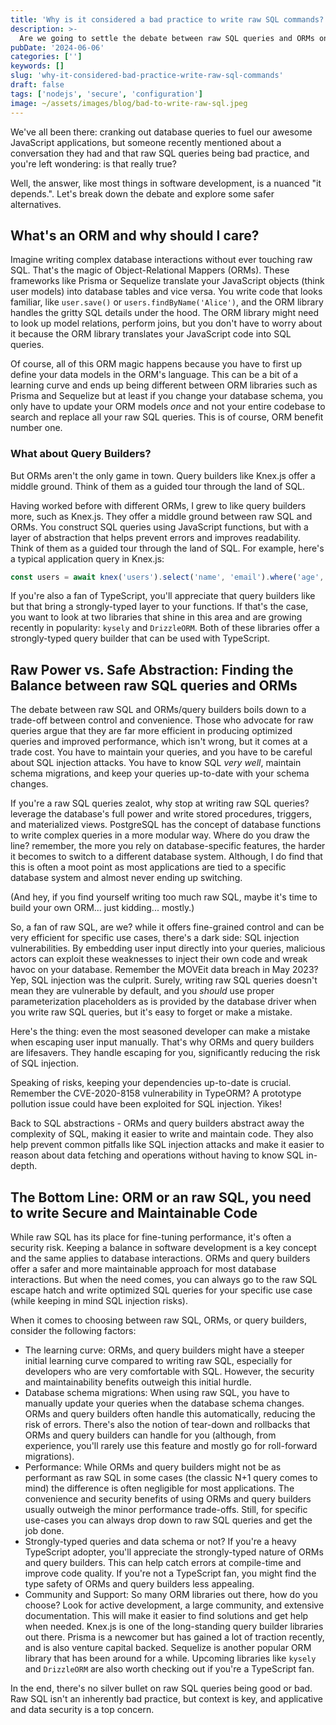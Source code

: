 ```yaml
---
title: 'Why is it considered a bad practice to write raw SQL commands?'
description: >-
  Are we going to settle the debate between raw SQL queries and ORMs once and for all? Let's explore the pros and cons of each approach and find the right balance between control and convenience.
pubDate: '2024-06-06'
categories: ['']
keywords: []
slug: 'why-it-considered-bad-practice-write-raw-sql-commands'
draft: false
tags: ['nodejs', 'secure', 'configuration']
image: ~/assets/images/blog/bad-to-write-raw-sql.jpeg
---
```


We've all been there: cranking out database queries to fuel our awesome JavaScript applications, but someone recently mentioned about a conversation they had and that raw SQL queries being bad practice, and you're left wondering: is that really true?

Well, the answer, like most things in software development, is a nuanced "it depends.". Let's break down the debate and explore some safer alternatives.

## What's an ORM and why should I care?

Imagine writing complex database interactions without ever touching raw SQL. That's the magic of Object-Relational Mappers (ORMs). These frameworks like Prisma or Sequelize translate your JavaScript objects (think user models) into database tables and vice versa. You write code that looks familiar, like `user.save()` or `users.findByName('Alice')`, and the ORM library handles the gritty SQL details under the hood. The ORM library might need to look up model relations, perform joins, but you don't have to worry about it because the ORM library translates your JavaScript code into SQL queries.

Of course, all of this ORM magic happens because you have to first up define your data models in the ORM's language. This can be a bit of a learning curve and ends up being different between ORM libraries such as Prisma and Sequelize but at least if you change your database schema, you only have to update your ORM models _once_ and not your entire codebase to search and replace all your raw SQL queries. This is of course, ORM benefit number one.

### What about Query Builders?

But ORMs aren't the only game in town. Query builders like Knex.js offer a middle ground. Think of them as a guided tour through the land of SQL.

Having worked before with different ORMs, I grew to like query builders more, such as Knex.js. They offer a middle ground between raw SQL and ORMs. You construct SQL queries using JavaScript functions, but with a layer of abstraction that helps prevent errors and improves readability. Think of them as a guided tour through the land of SQL. For example, here's a typical application query in Knex.js:

```javascript
const users = await knex('users').select('name', 'email').where('age', '>', 18).orderBy('name', 'desc');
```

If you're also a fan of TypeScript, you'll appreciate that query builders like but that bring a strongly-typed layer to your functions. If that's the case, you want to look at two libraries that shine in this area and are growing recently in popularity: `kysely` and `DrizzleORM`. Both of these libraries offer a strongly-typed query builder that can be used with TypeScript.

## Raw Power vs. Safe Abstraction: Finding the Balance between raw SQL queries and ORMs

The debate between raw SQL and ORMs/query builders boils down to a trade-off between control and convenience. Those who advocate for raw queries argue that they are far more efficient in producing optimized queries and improved performance, which isn't wrong, but it comes at a trade cost. You have to maintain your queries, and you have to be careful about SQL injection attacks. You have to know SQL _very well_, maintain schema migrations, and keep your queries up-to-date with your schema changes.

If you're a raw SQL queries zealot, why stop at writing raw SQL queries? leverage the database's full power and write stored procedures, triggers, and materialized views. PostgreSQL has the concept of database functions to write complex queries in a more modular way. Where do you draw the line? remember, the more you rely on database-specific features, the harder it becomes to switch to a different database system. Although, I do find that this is often a moot point as most applications are tied to a specific database system and almost never ending up switching.

(And hey, if you find yourself writing too much raw SQL, maybe it's time to build your own ORM... just kidding... mostly.)

So, a fan of raw SQL, are we? while it offers fine-grained control and can be very efficient for specific use cases, there's a dark side: SQL injection vulnerabilities. By embedding user input directly into your queries, malicious actors can exploit these weaknesses to inject their own code and wreak havoc on your database. Remember the MOVEit data breach in May 2023? Yep, SQL injection was the culprit. Surely, writing raw SQL queries doesn't mean they are vulnerable by default, and you _should_ use proper parameterization placeholders as is provided by the database driver when you write raw SQL queries, but it's easy to forget or make a mistake.

Here's the thing: even the most seasoned developer can make a mistake when escaping user input manually. That's why ORMs and query builders are lifesavers. They handle escaping for you, significantly reducing the risk of SQL injection.

Speaking of risks, keeping your dependencies up-to-date is crucial. Remember the CVE-2020-8158 vulnerability in TypeORM? A prototype pollution issue could have been exploited for SQL injection. Yikes!

Back to SQL abstractions - ORMs and query builders abstract away the complexity of SQL, making it easier to write and maintain code. They also help prevent common pitfalls like SQL injection attacks and make it easier to reason about data fetching and operations without having to know SQL in-depth.

<BlogCallToAction client:load />

## The Bottom Line: ORM or an raw SQL, you need to write Secure and Maintainable Code

While raw SQL has its place for fine-tuning performance, it's often a security risk. Keeping a balance in software development is a key concept and the same applies to database interactions. ORMs and query builders offer a safer and more maintainable approach for most database interactions. But when the need comes, you can always go to the raw SQL escape hatch and write optimized SQL queries for your specific use case (while keeping in mind SQL injection risks).

When it comes to choosing between raw SQL, ORMs, or query builders, consider the following factors:

- The learning curve: ORMs, and query builders might have a steeper initial learning curve compared to writing raw SQL, especially for developers who are very comfortable with SQL. However, the security and maintainability benefits outweigh this initial hurdle.
- Database schema migrations: When using raw SQL, you have to manually update your queries when the database schema changes. ORMs and query builders often handle this automatically, reducing the risk of errors. There's also the notion of tear-down and rollbacks that ORMs and query builders can handle for you (although, from experience, you'll rarely use this feature and mostly go for roll-forward migrations).
- Performance: While ORMs and query builders might not be as performant as raw SQL in some cases (the classic N+1 query comes to mind) the difference is often negligible for most applications. The convenience and security benefits of using ORMs and query builders usually outweigh the minor performance trade-offs. Still, for specific use-cases you can always drop down to raw SQL queries and get the job done.
- Strongly-typed queries and data schema or not? If you're a heavy TypeScript adopter, you'll appreciate the strongly-typed nature of ORMs and query builders. This can help catch errors at compile-time and improve code quality. If you're not a TypeScript fan, you might find the type safety of ORMs and query builders less appealing.
- Community and Support: So many ORM libraries out there, how do you choose? Look for active development, a large community, and extensive documentation. This will make it easier to find solutions and get help when needed. Knex.js is one of the long-standing query builder libraries out there. Prisma is a newcomer but has gained a lot of traction recently, and is also venture capital backed. Sequelize is another popular ORM library that has been around for a while. Upcoming libraries like `kysely` and `DrizzleORM` are also worth checking out if you're a TypeScript fan.

In the end, there's no silver bullet on raw SQL queries being good or bad. Raw SQL isn't an inherently bad practice, but context is key, and applicative and data security is a top concern.
